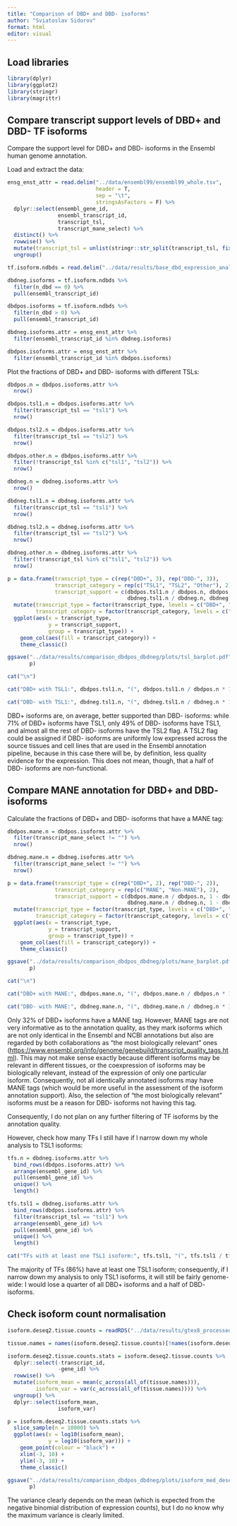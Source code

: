 ```yaml
---
title: "Comparison of DBD+ and DBD- isoforms"
author: "Sviatoslav Sidorov"
format: html
editor: visual
---
```


## Load libraries

```r
library(dplyr)
library(ggplot2)
library(stringr)
library(magrittr)
```

## Compare transcript support levels of DBD+ and DBD- TF isoforms

Compare the support level for DBD+ and DBD- isoforms in the Ensembl human genome annotation.

Load and extract the data:

```r
ensg_enst_attr = read.delim("../data/ensembl99/ensembl99_whole.tsv",
                            header = T,
                            sep = "\t",
                            stringsAsFactors = F) %>%
  dplyr::select(ensembl_gene_id,
                ensembl_transcript_id,
                transcript_tsl,
                transcript_mane_select) %>%
  distinct() %>%
  rowwise() %>%
  mutate(transcript_tsl = unlist(stringr::str_split(transcript_tsl, fixed(" ")))[1]) %>%
  ungroup()

tf.isoform.ndbds = read.delim("../data/results/base_dbd_expression_analysis_table.tsv")

dbdneg.isoforms = tf.isoform.ndbds %>%
  filter(n_dbd == 0) %>%
  pull(ensembl_transcript_id)

dbdpos.isoforms = tf.isoform.ndbds %>%
  filter(n_dbd > 0) %>%
  pull(ensembl_transcript_id)

dbdneg.isoforms.attr = ensg_enst_attr %>%
  filter(ensembl_transcript_id %in% dbdneg.isoforms)

dbdpos.isoforms.attr = ensg_enst_attr %>%
  filter(ensembl_transcript_id %in% dbdpos.isoforms)
```

Plot the fractions of DBD+ and DBD- isoforms with different TSLs:

```r
dbdpos.n = dbdpos.isoforms.attr %>%
  nrow()

dbdpos.tsl1.n = dbdpos.isoforms.attr %>%
  filter(transcript_tsl == "tsl1") %>%
  nrow()

dbdpos.tsl2.n = dbdpos.isoforms.attr %>%
  filter(transcript_tsl == "tsl2") %>%
  nrow()

dbdpos.other.n = dbdpos.isoforms.attr %>%
  filter(!transcript_tsl %in% c("tsl1", "tsl2")) %>%
  nrow()

dbdneg.n = dbdneg.isoforms.attr %>%
  nrow()

dbdneg.tsl1.n = dbdneg.isoforms.attr %>%
  filter(transcript_tsl == "tsl1") %>%
  nrow()

dbdneg.tsl2.n = dbdneg.isoforms.attr %>%
  filter(transcript_tsl == "tsl2") %>%
  nrow()

dbdneg.other.n = dbdneg.isoforms.attr %>%
  filter(!transcript_tsl %in% c("tsl1", "tsl2")) %>%
  nrow()

p = data.frame(transcript_type = c(rep("DBD+", 3), rep("DBD-", 3)),
               transcript_category = rep(c("TSL1", "TSL2", "Other"), 2),
               transcript_support = c(dbdpos.tsl1.n / dbdpos.n, dbdpos.tsl2.n / dbdpos.n, dbdpos.other.n / dbdpos.n,
                                      dbdneg.tsl1.n / dbdneg.n, dbdneg.tsl2.n / dbdneg.n, dbdneg.other.n / dbdneg.n)) %>%
  mutate(transcript_type = factor(transcript_type, levels = c("DBD+", "DBD-")),
         transcript_category = factor(transcript_category, levels = c("TSL1", "TSL2", "Other"))) %>%
  ggplot(aes(x = transcript_type,
             y = transcript_support,
             group = transcript_type)) +
    geom_col(aes(fill = transcript_category)) +
    theme_classic()

ggsave("../data/results/comparison_dbdpos_dbdneg/plots/tsl_barplot.pdf",
       p)

cat("\n")

cat("DBD+ with TSL1:", dbdpos.tsl1.n, "(", dbdpos.tsl1.n / dbdpos.n * 100, "% of all DBD+ )\n")

cat("DBD- with TSL1:", dbdneg.tsl1.n, "(", dbdneg.tsl1.n / dbdneg.n * 100, "% of all DBD- )\n")
```

DBD+ isoforms are, on average, better supported than DBD- isoforms: while 71% of DBD+ isoforms have TSL1, only 49% of DBD- isoforms have TSL1, and almost all the rest of DBD- isoforms have the TSL2 flag. A TSL2 flag could be assigned if DBD- isoforms are uniformly low expressed across the source tissues and cell lines that are used in the Ensembl annotation pipeline, because in this case there will be, by definition, less quality evidence for the expression. This does not mean, though, that a half of DBD- isoforms are non-functional.

## Compare MANE annotation for DBD+ and DBD- isoforms

Calculate the fractions of DBD+ and DBD- isoforms that have a MANE tag:

```r
dbdpos.mane.n = dbdpos.isoforms.attr %>% 
  filter(transcript_mane_select != "") %>% 
  nrow()

dbdneg.mane.n = dbdneg.isoforms.attr %>% 
  filter(transcript_mane_select != "") %>% 
  nrow()

p = data.frame(transcript_type = c(rep("DBD+", 2), rep("DBD-", 2)),
               transcript_category = rep(c("MANE", "Non-MANE"), 2),
               transcript_support = c(dbdpos.mane.n / dbdpos.n, 1 - dbdpos.mane.n / dbdpos.n,
                                      dbdneg.mane.n / dbdneg.n, 1 - dbdneg.mane.n / dbdneg.n)) %>%
  mutate(transcript_type = factor(transcript_type, levels = c("DBD+", "DBD-")),
         transcript_category = factor(transcript_category, levels = c("MANE", "Non-MANE"))) %>%
  ggplot(aes(x = transcript_type,
             y = transcript_support,
             group = transcript_type)) +
    geom_col(aes(fill = transcript_category)) +
    theme_classic()

ggsave("../data/results/comparison_dbdpos_dbdneg/plots/mane_barplot.pdf",
       p)

cat("\n")

cat("DBD+ with MANE:", dbdpos.mane.n, "(", dbdpos.mane.n / dbdpos.n * 100, "% of all",  dbdpos.n, "DBD+ )\n")

cat("DBD- with MANE:", dbdneg.mane.n, "(", dbdneg.mane.n / dbdneg.n * 100, "% of all",  dbdneg.n, "DBD- )\n")
```

Only 32% of DBD+ isoforms have a MANE tag. However, MANE tags are not very informative as to the annotation quality, as they mark isoforms which are not only identical in the Ensembl and NCBI annotations but also are regarded by both collaborations as "the most biologically relevant" ones (<https://www.ensembl.org/info/genome/genebuild/transcript_quality_tags.html>). This may not make sense exactly because different isoforms may be relevant in different tissues, or the coexpression of isoforms may be biologically relevant, instead of the expression of only one particular isoform. Consequently, not all identically annotated isoforms may have MANE tags (which would be more useful in the assessment of the isoform annotation support). Also, the selection of "the most biologically relevant" isoforms must be a reason for DBD- isoforms not having this tag.

Consequently, I do not plan on any further filtering of TF isoforms by the annotation quality.

However, check how many TFs I still have if I narrow down my whole analysis to TSL1 isoforms:

```r
tfs.n = dbdneg.isoforms.attr %>%
  bind_rows(dbdpos.isoforms.attr) %>%
  arrange(ensembl_gene_id) %>%
  pull(ensembl_gene_id) %>%
  unique() %>%
  length()

tfs.tsl1 = dbdneg.isoforms.attr %>%
  bind_rows(dbdpos.isoforms.attr) %>%
  filter(transcript_tsl == "tsl1") %>%
  arrange(ensembl_gene_id) %>%
  pull(ensembl_gene_id) %>%
  unique() %>%
  length()

cat("TFs with at least one TSL1 isoform:", tfs.tsl1, "(", tfs.tsl1 / tfs.n * 100, "% out of", tfs.n, ")\n")
```

The majority of TFs (86%) have at least one TSL1 isoform; consequently, if I narrow down my analysis to only TSL1 isoforms, it will still be fairly genome-wide: I would lose a quarter of all DBD+ isoforms and a half of DBD- isoforms.

## Check isoform count normalisation

```r
isoform.deseq2.tissue.counts = readRDS("../data/results/gtex8_processed/tfs_nontfs_isoforms_deseq2-normalised_final_selected.rds")

tissue.names = names(isoform.deseq2.tissue.counts)[!names(isoform.deseq2.tissue.counts) %in% c("transcript_id", "gene_id")]

isoform.deseq2.tissue.counts.stats = isoform.deseq2.tissue.counts %>%
  dplyr::select(-transcript_id,
                -gene_id) %>%
  rowwise() %>%
  mutate(isoform_mean = mean(c_across(all_of(tissue.names))),
         isoform_var = var(c_across(all_of(tissue.names)))) %>%
  ungroup() %>%
  dplyr::select(isoform_mean,
                isoform_var)

p = isoform.deseq2.tissue.counts.stats %>%
  slice_sample(n = 10000) %>%
  ggplot(aes(x = log10(isoform_mean),
             y = log10(isoform_var))) +
    geom_point(colour = "black") +
    xlim(-3, 10) +
    ylim(-3, 10) +
    theme_classic()

ggsave("../data/results/comparison_dbdpos_dbdneg/plots/isoform_med_deseq2_counts_var_vs_mean_sample10000.pdf",
       p)
```

The variance clearly depends on the mean (which is expected from the negative binomial distribution of expression counts), but I do no know why the maximum variance is clearly limited.
